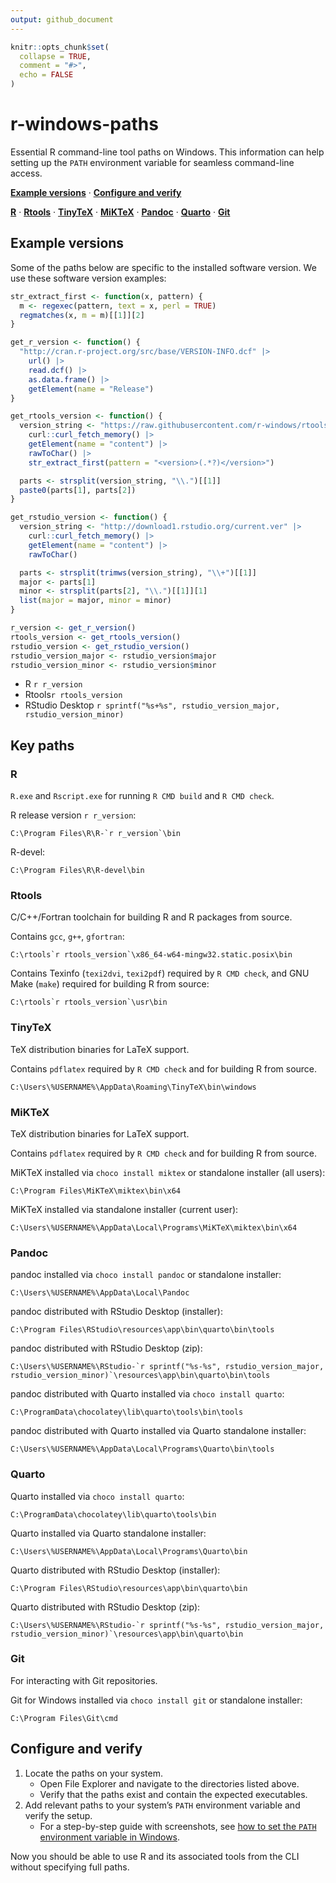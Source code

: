 ```yaml
---
output: github_document
---
```


<!-- README.md is generated from README.Rmd. Please edit that file -->

```r
knitr::opts_chunk$set(
  collapse = TRUE,
  comment = "#>",
  echo = FALSE
)
```

# r-windows-paths

Essential R command-line tool paths on Windows.
This information can help setting up the `PATH` environment variable
for seamless command-line access.

<p align="center">

[**Example versions**](#example-versions) ·
[**Configure and verify**](#configure-and-verify)

</p>

<p align="center">

[**R**](#r) ·
[**Rtools**](#rtools) ·
[**TinyTeX**](#tinytex) ·
[**MiKTeX**](#miktex) ·
[**Pandoc**](#pandoc) ·
[**Quarto**](#quarto) ·
[**Git**](#git)

</p>

## Example versions

Some of the paths below are specific to the installed software version.
We use these software version examples:

```r
str_extract_first <- function(x, pattern) {
  m <- regexec(pattern, text = x, perl = TRUE)
  regmatches(x, m = m)[[1]][2]
}

get_r_version <- function() {
  "http://cran.r-project.org/src/base/VERSION-INFO.dcf" |>
    url() |>
    read.dcf() |>
    as.data.frame() |>
    getElement(name = "Release")
}

get_rtools_version <- function() {
  version_string <- "https://raw.githubusercontent.com/r-windows/rtools-chocolatey/master/src/rtools.nuspec" |>
    curl::curl_fetch_memory() |>
    getElement(name = "content") |>
    rawToChar() |>
    str_extract_first(pattern = "<version>(.*?)</version>")

  parts <- strsplit(version_string, "\\.")[[1]]
  paste0(parts[1], parts[2])
}

get_rstudio_version <- function() {
  version_string <- "http://download1.rstudio.org/current.ver" |>
    curl::curl_fetch_memory() |>
    getElement(name = "content") |>
    rawToChar()

  parts <- strsplit(trimws(version_string), "\\+")[[1]]
  major <- parts[1]
  minor <- strsplit(parts[2], "\\.")[[1]][1]
  list(major = major, minor = minor)
}

r_version <- get_r_version()
rtools_version <- get_rtools_version()
rstudio_version <- get_rstudio_version()
rstudio_version_major <- rstudio_version$major
rstudio_version_minor <- rstudio_version$minor
```

- R `r r_version`
- Rtools`r rtools_version`
- RStudio Desktop `r sprintf("%s+%s", rstudio_version_major, rstudio_version_minor)`

## Key paths

### R

`R.exe` and `Rscript.exe` for running `R CMD build` and `R CMD check`.

R release version `r r_version`:

```batchfile
C:\Program Files\R\R-`r r_version`\bin
```

R-devel:

```batchfile
C:\Program Files\R\R-devel\bin
```

### Rtools

C/C++/Fortran toolchain for building R and R packages from source.

Contains `gcc`, `g++`, `gfortran`:

```batchfile
C:\rtools`r rtools_version`\x86_64-w64-mingw32.static.posix\bin
```

Contains Texinfo (`texi2dvi`, `texi2pdf`) required by `R CMD check`,
and GNU Make (`make`) required for building R from source:

```batchfile
C:\rtools`r rtools_version`\usr\bin
```

### TinyTeX

TeX distribution binaries for LaTeX support.

Contains `pdflatex` required by `R CMD check` and for building R from source.

```batchfile
C:\Users\%USERNAME%\AppData\Roaming\TinyTeX\bin\windows
```

### MiKTeX

TeX distribution binaries for LaTeX support.

Contains `pdflatex` required by `R CMD check` and for building R from source.

MiKTeX installed via `choco install miktex` or standalone installer (all users):

```batchfile
C:\Program Files\MiKTeX\miktex\bin\x64
```

MiKTeX installed via standalone installer (current user):

```batchfile
C:\Users\%USERNAME%\AppData\Local\Programs\MiKTeX\miktex\bin\x64
```

### Pandoc

pandoc installed via `choco install pandoc` or standalone installer:

```batchfile
C:\Users\%USERNAME%\AppData\Local\Pandoc
```

pandoc distributed with RStudio Desktop (installer):

```batchfile
C:\Program Files\RStudio\resources\app\bin\quarto\bin\tools
```

pandoc distributed with RStudio Desktop (zip):

```batchfile
C:\Users\%USERNAME%\RStudio-`r sprintf("%s-%s", rstudio_version_major, rstudio_version_minor)`\resources\app\bin\quarto\bin\tools
```

pandoc distributed with Quarto installed via `choco install quarto`:

```batchfile
C:\ProgramData\chocolatey\lib\quarto\tools\bin\tools
```

pandoc distributed with Quarto installed via Quarto standalone installer:

```batchfile
C:\Users\%USERNAME%\AppData\Local\Programs\Quarto\bin\tools
```

### Quarto

Quarto installed via `choco install quarto`:

```batchfile
C:\ProgramData\chocolatey\lib\quarto\tools\bin
```

Quarto installed via Quarto standalone installer:

```batchfile
C:\Users\%USERNAME%\AppData\Local\Programs\Quarto\bin
```

Quarto distributed with RStudio Desktop (installer):

```batchfile
C:\Program Files\RStudio\resources\app\bin\quarto\bin
```

Quarto distributed with RStudio Desktop (zip):

```batchfile
C:\Users\%USERNAME%\RStudio-`r sprintf("%s-%s", rstudio_version_major, rstudio_version_minor)`\resources\app\bin\quarto\bin
```

### Git

For interacting with Git repositories.

Git for Windows installed via `choco install git` or standalone installer:

```batchfile
C:\Program Files\Git\cmd
```

## Configure and verify

1. Locate the paths on your system.
   - Open File Explorer and navigate to the directories listed above.
   - Verify that the paths exist and contain the expected executables.
1. Add relevant paths to your system's `PATH` environment variable
   and verify the setup.
   - For a step-by-step guide with screenshots, see
     [how to set the `PATH` environment variable in Windows](path.md).

Now you should be able to use R and its associated tools from the CLI
without specifying full paths.
